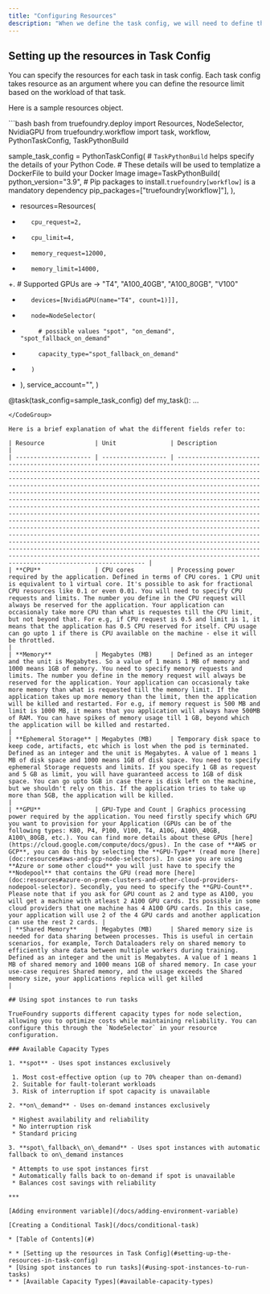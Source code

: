 ```yaml
---
title: "Configuring Resources"
description: "When we define the task config, we will need to define the resources that the task will need for successful execution. This will ensure that Kubernetes can allot the correct set of resources and the application continues to run smoothly."
---
```


## Setting up the resources in Task Config

You can specify the resources for each task in task config. Each task config takes resource as an argument where you can define the resource limit based on the workload of that task.

Here is a sample resources object.

<CodeGroup>
  ```bash bash
  from truefoundry.deploy import Resources, NodeSelector, NvidiaGPU
  from truefoundry.workflow import task, workflow, PythonTaskConfig, TaskPythonBuild

  sample_task_config = PythonTaskConfig(
      # `TaskPythonBuild` helps specify the details of your Python Code.
      # These details will be used to templatize a DockerFile to build your Docker Image
      image=TaskPythonBuild(
          python_version="3.9",
          # Pip packages to install.`truefoundry[workflow]` is a mandatory dependency
          pip_packages=["truefoundry[workflow]"],
      ),
  +   resources=Resources( 
  +        cpu_request=2,
  +        cpu_limit=4,
  +        memory_request=12000,
  +        memory_limit=14000,
  +.       # Supported GPUs are -> "T4", "A100_40GB", "A100_80GB", "V100"
  +        devices=[NvidiaGPU(name="T4", count=1)]],
  +        node=NodeSelector(
  +        	 # possible values "spot", "on_demand", "spot_fallback_on_demand"
  +          capacity_type="spot_fallback_on_demand"
  +        )
  +    ),
      service_account="<service-account>",
  )

  @task(task_config=sample_task_config)
  def my_task():
    ...
  ```
</CodeGroup>

Here is a brief explanation of what the different fields refer to:

| Resource              | Unit               | Description                                                                                                                                                                                                                                                                                                                                                                                                                                                                                                                                                                                                                                                                                                                                                                                                                                                                                                                                                                                                                                                                       |
| --------------------- | ------------------ | --------------------------------------------------------------------------------------------------------------------------------------------------------------------------------------------------------------------------------------------------------------------------------------------------------------------------------------------------------------------------------------------------------------------------------------------------------------------------------------------------------------------------------------------------------------------------------------------------------------------------------------------------------------------------------------------------------------------------------------------------------------------------------------------------------------------------------------------------------------------------------------------------------------------------------------------------------------------------------------------------------------------------------------------------------------------------------- |
| **CPU**               | CPU cores          | Processing power required by the application. Defined in terms of CPU cores. 1 CPU unit is equivalent to 1 virtual core. It's possible to ask for fractional CPU resources like 0.1 or even 0.01. You will need to specify CPU requests and limits. The number you define in the CPU request will always be reserved for the application. Your application can occasionaly take more CPU than what is requestes till the CPU limit, but not beyond that. For e.g, if CPU request is 0.5 and limit is 1, it means that the application has 0.5 CPU reserved for itself. CPU usage can go upto 1 if there is CPU available on the machine - else it will be throttled.                                                                                                                                                                                                                                                                                                                                                                                                              |
| **Memory**            | Megabytes (MB)     | Defined as an integer and the unit is Megabytes. So a value of 1 means 1 MB of memory and 1000 means 1GB of memory. You need to specify memory requests and limits. The number you define in the memory request will always be reserved for the application. Your application can occasionaly take more memory than what is requested till the memory limit. If the application takes up more memory than the limit, then the application will be killed and restarted. For e.g, if memory request is 500 MB and limit is 1000 MB, it means that you application will always have 500MB of RAM. You can have spikes of memory usage till 1 GB, beyond which the application will be killed and restarted.                                                                                                                                                                                                                                                                                                                                                                         |
| **Ephemeral Storage** | Megabytes (MB)     | Temporary disk space to keep code, artifacts, etc which is lost when the pod is terminated. Defined as an integer and the unit is Megabytes. A value of 1 means 1 MB of disk space and 1000 means 1GB of disk space. You need to specify ephemeral Storage requests and limits. If you specify 1 GB as request and 5 GB as limit, you will have guaranteed access to 1GB of disk space. You can go upto 5GB in case there is disk left on the machine, but we shouldn't rely on this. If the application tries to take up more than 5GB, the application will be killed.                                                                                                                                                                                                                                                                                                                                                                                                                                                                                                          |
| **GPU**               | GPU-Type and Count | Graphics processing power required by the application. You need firstly specify which GPU you want to provision for your Application (GPUs can be of the following types: K80, P4, P100, V100, T4, A10G, A100\_40GB, A100\_80GB, etc.). You can find more details about these GPUs [here](https://cloud.google.com/compute/docs/gpus). In the case of **AWS or GCP**, you can do this by selecting the **GPU-Type** (read more [here](doc:resources#aws-and-gcp-node-selectors). In case you are using **Azure or some other cloud** you will just have to specify the **Nodepool** that contains the GPU (read more [here](doc:resources#azure-on-prem-clusters-and-other-cloud-providers-nodepool-selector). Secondly, you need to specify the **GPU-Count**. Please note that if you ask for GPU count as 2 and type as A100, you will get a machine with atleast 2 A100 GPU cards. Its possible in some cloud providers that one machine has 4 A100 GPU cards. In this case, your application will use 2 of the 4 GPU cards and another application can use the rest 2 cards. |
| **Shared Memory**     | Megabytes (MB)     | Shared memory size is needed for data sharing between processes. This is useful in certain scenarios, for example, Torch Dataloaders rely on shared memory to efficiently share data between multiple workers during training. Defined as an integer and the unit is Megabytes. A value of 1 means 1 MB of shared memory and 1000 means 1GB of shared memory. In case your use-case requires Shared memory, and the usage exceeds the Shared memory size, your applications replica will get killed                                                                                                                                                                                                                                                                                                                                                                                                                                                                                                                                                                               |

## Using spot instances to run tasks

TrueFoundry supports different capacity types for node selection, allowing you to optimize costs while maintaining reliability. You can configure this through the `NodeSelector` in your resource configuration.

### Available Capacity Types

1. **spot** - Uses spot instances exclusively

   1. Most cost-effective option (up to 70% cheaper than on-demand)
   2. Suitable for fault-tolerant workloads
   3. Risk of interruption if spot capacity is unavailable

2. **on\_demand** - Uses on-demand instances exclusively

   * Highest availability and reliability
   * No interruption risk
   * Standard pricing

3. **spot\_fallback\_on\_demand** - Uses spot instances with automatic fallback to on\_demand instances

   * Attempts to use spot instances first
   * Automatically falls back to on-demand if spot is unavailable
   * Balances cost savings with reliability

***

[Adding environment variable](/docs/adding-environment-variable)

[Creating a Conditional Task](/docs/conditional-task)

* [Table of Contents](#)

* * [Setting up the resources in Task Config](#setting-up-the-resources-in-task-config)
  * [Using spot instances to run tasks](#using-spot-instances-to-run-tasks)
  * * [Available Capacity Types](#available-capacity-types)
